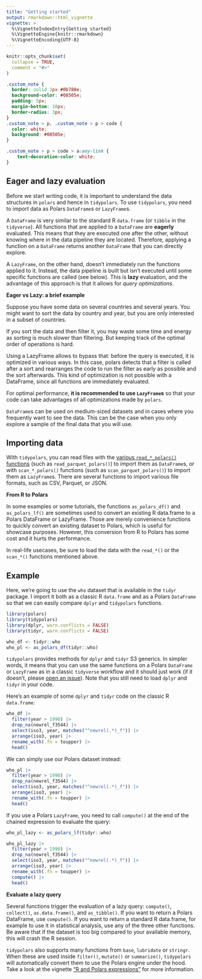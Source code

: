 ```yaml
---
title: "Getting started"
output: rmarkdown::html_vignette
vignette: >
  %\VignetteIndexEntry{Getting started}
  %\VignetteEngine{knitr::rmarkdown}
  %\VignetteEncoding{UTF-8}
---
```


```r
knitr::opts_chunk$set(
  collapse = TRUE,
  comment = "#>"
)
```

```css
.custom_note {
  border: solid 3px #0b788e;
  background-color: #08505e;
  padding: 5px;
  margin-bottom: 10px;
  border-radius: 3px;
}
.custom_note > p, .custom_note > p > code {
  color: white;
  background: #08505e;
}

.custom_note > p > code > a:any-link {
	text-decoration-color: white;
}
```

## Eager and lazy evaluation

Before we start writing code, it is important to understand the data structures in `polars` and hence in `tidypolars`.
To use `tidypolars`, you need to import data as Polars `DataFrame`s or `LazyFrame`s.

A `DataFrame` is very similar to the standard R `data.frame` (or `tibble` in the `tidyverse`).
All functions that are applied to a `DataFrame` are **eagerly** evaluated. This means that they are executed one after the other, without knowing where in the data pipeline they are located.
Therefore, applying a function on a `DataFrame` returns another `DataFrame` that you can directly explore.

A `LazyFrame`, on the other hand, doesn't immediately run the functions applied to it.
Instead, the data pipeline is built but isn't executed until some specific functions are called (see below).
This is **lazy** evaluation, and the advantage of this approach is that it allows for *query optimizations*.

<div class="custom_note">
  <p><b>Eager vs Lazy: a brief example</b> </p>
  <p>Suppose you have some data on several countries and several years. You might want to sort the data by country and year, but you are only interested in a subset of countries.<p>
  <p>If you sort the data and then filter it, you may waste some time and energy as sorting is much slower than filtering. But keeping track of the optimal order of operations is hard.</p>
  <p>Using a LazyFrame allows to bypass that: before the query is executed, it is optimized in various ways. In this case, polars detects that a filter is called after a sort and rearranges the code to run the filter as early as possible and the sort afterwards. This kind of optimization is not possible with a DataFrame, since all functions are immediately evaluated.</p>
</div>

For optimal performance, **it is recommended to use `LazyFrame`s** so that your code can take advantages of all optimizations made by `polars`.

`DataFrame`s can be used on medium-sized datasets and in cases where you frequently want to see the data. This can be the case when you only explore a sample of the final data that you will use.

## Importing data

With `tidypolars`, you can read files with the [various `read_*_polars()` functions](https://tidypolars.etiennebacher.com/reference/#import-data) (such as `read_parquet_polars()`) to import them as `DataFrame`s, or with
`scan_*_polars()` functions (such as `scan_parquet_polars()`) to import them as `LazyFrame`s.
There are several functions to import various file formats, such as CSV, Parquet, or JSON.

<div class="custom_note">
  <p><b>From R to Polars</b> </p>
  <p>In some examples or some tutorials, the functions <code>as_polars_df()</code>
  and <code>as_polars_lf()</code> are sometimes used to convert an existing R
  data.frame to a Polars DataFrame or LazyFrame. Those are merely convenience
  functions to quickly convert an existing dataset to Polars, which is
  useful for showcase purposes. However, this conversion from R to Polars has
  some cost and it hurts the performance.</p>

  <p>In real-life usecases, be sure to load
  the data with the <code>read_\*()</code> or the <code>scan_\*()</code> functions
  mentioned above.</p>
</div>

## Example

Here, we're going to use the `who` dataset that is available in the `tidyr`
package. I import it both as a classic R `data.frame` and as a Polars `DataFrame`
so that we can easily compare `dplyr` and `tidypolars` functions.

```r
library(polars)
library(tidypolars)
library(dplyr, warn.conflicts = FALSE)
library(tidyr, warn.conflicts = FALSE)

who_df <- tidyr::who
who_pl <- as_polars_df(tidyr::who)
```

`tidypolars` provides methods for `dplyr` and `tidyr` S3 generics. In simpler words, it
means that you can use the same functions on a Polars `DataFrame` or `LazyFrame`
as in a classic `tidyverse` workflow and it should just work (if it doesn't,
please [open an issue](https://github.com/etiennebacher/tidypolars/issues)).
Note that you still need to load `dplyr` and `tidyr` in your code.

Here's an example of some `dplyr` and `tidyr` code on the classic R `data.frame`:

```r
who_df |>
  filter(year > 1990) |>
  drop_na(newrel_f3544) |>
  select(iso3, year, matches("^newrel(.*)_f")) |>
  arrange(iso3, year) |>
  rename_with(.fn = toupper) |>
  head()
```

We can simply use our Polars dataset instead:

```r
who_pl |>
  filter(year > 1990) |>
  drop_na(newrel_f3544) |>
  select(iso3, year, matches("^newrel(.*)_f")) |>
  arrange(iso3, year) |>
  rename_with(.fn = toupper) |>
  head()
```

If you use a Polars `LazyFrame`, you need to call `compute()` at the end of the chained expression to evaluate the query:

```r
who_pl_lazy <- as_polars_lf(tidyr::who)

who_pl_lazy |>
  filter(year > 1990) |>
  drop_na(newrel_f3544) |>
  select(iso3, year, matches("^newrel(.*)_f")) |>
  arrange(iso3, year) |>
  rename_with(.fn = toupper) |>
  compute() |>
  head()
```

<div class="custom_note">
  <p><b>Evaluate a lazy query</b></p>

  <p>Several functions trigger the evaluation of a lazy query:
  `compute()`, `collect()`, `as.data.frame()`, and `as_tibble()`. If you want
  to return a Polars DataFrame, use `compute()`. If you want to return a
  standard R data.frame, for example to use it in statistical analysis, use any
  of the three other functions. Be aware that if the dataset is too big compared
  to your available memory, this will crash the R session.</p>
</div>

`tidypolars` also supports many functions from `base`, `lubridate` or `stringr`.
When these are used inside `filter()`, `mutate()` or `summarize()`, `tidypolars`
will automatically convert them to use the Polars engine under the hood. Take
a look at the vignette ["R and Polars expressions"](https://tidypolars.etiennebacher.com/articles/r-and-polars-expressions) for more information.

